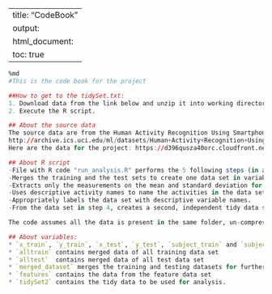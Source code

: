 
---
title: "CodeBook"
output:
  html_document:
    toc: true
---


```r
%md
#This is the code book for the project

##How to get to the tidySet.txt:
1. Download data from the link below and unzip it into working directory of R Studio.
2. Execute the R script.

## About the source data
The source data are from the Human Activity Recognition Using Smartphones Data Set. A full description is available at the site where the data was obtained:
http://archive.ics.uci.edu/ml/datasets/Human+Activity+Recognition+Using+Smartphones
Here are the data for the project: https://d396qusza40orc.cloudfront.net/getdata%2Fprojectfiles%2FUCI%20HAR%20Dataset.zip

## About R script
-File with R code "run_analysis.R" performs the 5 following steps (in accordance assigned task of course work):   
-Merges the training and the test sets to create one data set in variable name "merged_dataset"
-Extracts only the measurements on the mean and standard deviation for each measurement. Variable "mean_and_std" has this information.
-Uses descriptive activity names to name the activities in the data set, you can find this in "tempForActivityNames"
-Appropriately labels the data set with descriptive variable names.
-From the data set in step 4, creates a second, independent tidy data set with the average of each variable for each activity and each subject.

The code assumes all the data is present in the same folder, un-compressed and without names altered.

## About variables:   
* `x_train`, `y_train`, `x_test`, `y_test`, `subject_train` and `subject_test` contain the data from the downloaded files.
* `alltrain` contains merged data of all training data set
* `alltest`  contains merged data of all test data set
* `merged_dataset` merges the training and testing datasets for further analysis.
* `features` contains the data from the feature data set
* `tidySet2` contains the tidy data to be used for analysis.
```

